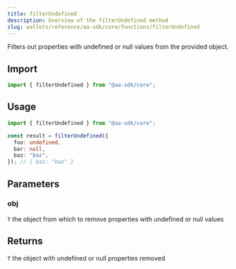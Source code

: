 ```yaml
---
title: filterUndefined
description: Overview of the filterUndefined method
slug: wallets/reference/aa-sdk/core/functions/filterUndefined
---
```


Filters out properties with undefined or null values from the provided object.

## Import

```ts
import { filterUndefined } from "@aa-sdk/core";
```

## Usage

```ts
import { filterUndefined } from "@aa-sdk/core";

const result = filterUndefined({
  foo: undefined,
  bar: null,
  baz: "baz",
}); // { baz: "baz" }
```

## Parameters

### obj

`T`
the object from which to remove properties with undefined or null values

## Returns

`T`
the object with undefined or null properties removed
